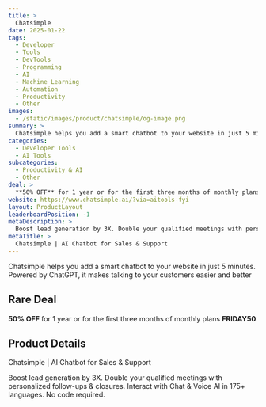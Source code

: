 ```yaml
---
title: >
  Chatsimple
date: 2025-01-22
tags:
  - Developer
  - Tools
  - DevTools
  - Programming
  - AI
  - Machine Learning
  - Automation
  - Productivity
  - Other
images:
  - /static/images/product/chatsimple/og-image.png
summary: >
  Chatsimple helps you add a smart chatbot to your website in just 5 minutes. Powered by ChatGPT, it makes talking to your customers easier and better
categories:
  - Developer Tools
  - AI Tools
subcategories:
  - Productivity & AI
  - Other
deal: >
  **50% OFF** for 1 year or for the first three months of monthly plans **FRIDAY50**
website: https://www.chatsimple.ai/?via=aitools-fyi
layout: ProductLayout
leaderboardPosition: -1
metaDescription: >
  Boost lead generation by 3X. Double your qualified meetings with personalized follow-ups & closures. Interact with Chat & Voice AI in 175+ languages. No code required.
metaTitle: >
  Chatsimple | AI Chatbot for Sales & Support
---
```

Chatsimple helps you add a smart chatbot to your website in just 5 minutes. Powered by ChatGPT, it makes talking to your customers easier and better

## Rare Deal

**50% OFF** for 1 year or for the first three months of monthly plans **FRIDAY50**

## Product Details

Chatsimple | AI Chatbot for Sales & Support

Boost lead generation by 3X. Double your qualified meetings with personalized follow-ups & closures. Interact with Chat & Voice AI in 175+ languages. No code required.
